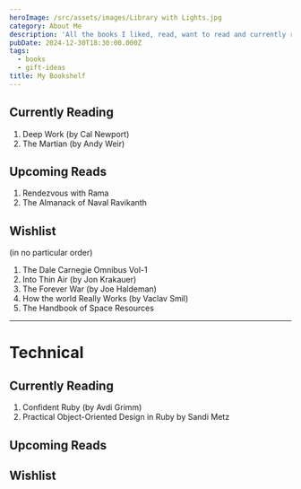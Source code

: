 ```yaml
---
heroImage: /src/assets/images/Library with Lights.jpg
category: About Me
description: 'All the books I liked, read, want to read and currently reading'
pubDate: 2024-12-30T18:30:00.000Z
tags:
  - books
  - gift-ideas
title: My Bookshelf
---
```


## Currently Reading

1. Deep Work (by Cal Newport)
2. The Martian (by Andy Weir)

## Upcoming Reads

1. Rendezvous with Rama
2. The Almanack of Naval Ravikanth

## Wishlist

(in no particular order)

1. The Dale Carnegie Omnibus Vol-1
2. Into Thin Air (by Jon Krakauer)
3. The Forever War (by Joe Haldeman)
4. How the world Really Works (by Vaclav Smil)
5. The Handbook of Space Resources

---

# Technical

## Currently Reading

1. Confident Ruby (by Avdi Grimm)
2. Practical Object-Oriented Design in Ruby by Sandi Metz

## Upcoming Reads

## Wishlist
